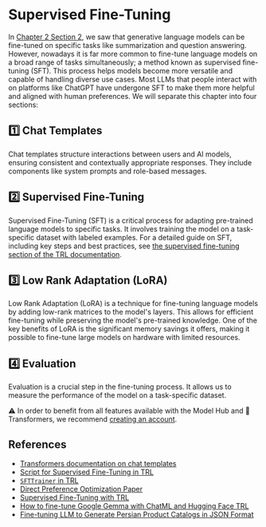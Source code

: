 # Supervised Fine-Tuning

In [Chapter 2 Section 2](/course/chapter2/2), we saw that generative language models can be fine-tuned on specific tasks like summarization and question answering. However, nowadays it is far more common to fine-tune language models on a broad range of tasks simultaneously; a method known as supervised fine-tuning (SFT). This process helps models become more versatile and capable of handling diverse use cases. Most LLMs that people interact with on platforms like ChatGPT have undergone SFT to make them more helpful and aligned with human preferences. We will separate this chapter into four sections:

## 1️⃣ Chat Templates

Chat templates structure interactions between users and AI models, ensuring consistent and contextually appropriate responses. They include components like system prompts and role-based messages.

## 2️⃣ Supervised Fine-Tuning

Supervised Fine-Tuning (SFT) is a critical process for adapting pre-trained language models to specific tasks. It involves training the model on a task-specific dataset with labeled examples. For a detailed guide on SFT, including key steps and best practices, see [the supervised fine-tuning section of the TRL documentation](https://huggingface.co/docs/trl/en/sft_trainer).

## 3️⃣ Low Rank Adaptation (LoRA)

Low Rank Adaptation (LoRA) is a technique for fine-tuning language models by adding low-rank matrices to the model's layers. This allows for efficient fine-tuning while preserving the model's pre-trained knowledge. One of the key benefits of LoRA is the significant memory savings it offers, making it possible to fine-tune large models on hardware with limited resources.

## 4️⃣ Evaluation

Evaluation is a crucial step in the fine-tuning process. It allows us to measure the performance of the model on a task-specific dataset.

<Tip>
⚠️ In order to benefit from all features available with the Model Hub and 🤗 Transformers, we recommend <a href="https://huggingface.co/join">creating an account</a>.
</Tip>

## References

- [Transformers documentation on chat templates](https://huggingface.co/docs/transformers/main/en/chat_templating)
- [Script for Supervised Fine-Tuning in TRL](https://github.com/huggingface/trl/blob/main/trl/scripts/sft.py)
- [`SFTTrainer` in TRL](https://huggingface.co/docs/trl/main/en/sft_trainer)
- [Direct Preference Optimization Paper](https://arxiv.org/abs/2305.18290)
- [Supervised Fine-Tuning with TRL](https://huggingface.co/docs/trl/sft_trainer)
- [How to fine-tune Google Gemma with ChatML and Hugging Face TRL](https://github.com/huggingface/alignment-handbook)  
- [Fine-tuning LLM to Generate Persian Product Catalogs in JSON Format](https://huggingface.co/learn/cookbook/en/fine_tuning_llm_to_generate_persian_product_catalogs_in_json_format)
